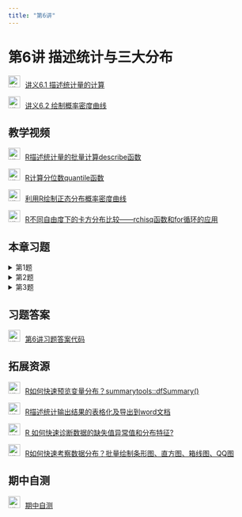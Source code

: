 ```yaml
---
title: "第6讲"
---
```


# 第6讲 描述统计与三大分布

<img src="img/teacher.png" alt="讲义" style="width: 24px; height: 24px;margin-right: 10px">[讲义6.1 描述统计量的计算](https://lizongzhang.github.io/stat/R6.1.html)

<img src="img/teacher.png" alt="讲义" style="width: 24px; height: 24px;margin-right: 10px">[讲义6.2 绘制概率密度曲线](https://lizongzhang.github.io/stat/R6.2.html)

## 教学视频 

<img src="img/video.png" alt="讲义" style="width: 24px; height: 24px;margin-right: 10px">[R描述统计量的批量计算describe函数](https://www.bilibili.com/video/BV1PF411N74S/)

<img src="img/video.png" alt="讲义" style="width: 24px; height: 24px;margin-right: 10px">[R计算分位数quantile函数](https://www.bilibili.com/video/BV1GN4y177GK/)

<img src="img/video.png" alt="讲义" style="width: 24px; height: 24px;margin-right: 10px">[利用R绘制正态分布概率密度曲线](https://www.bilibili.com/video/BV1vr4y1L75F/)

<img src="img/video.png" alt="讲义" style="width: 24px; height: 24px;margin-right: 10px">[R不同自由度下的卡方分布比较——rchisq函数和for循环的应用](https://www.bilibili.com/video/BV1ga411T7vS/)

## 本章习题

<details>
  <summary>第1题</summary>
  
第1题：数据：ggplot2::mpg

要求：将代码与输出结果转成图片后提交。

1.1 报告该数据集中所有定量变量的均值、中位数、最⼤值、最小值、四分位数、⽅差、标准差、偏度和峰度。

1.2 将mpg中的汽车按照drv的不同分为三组（front-wheel, four-wheel, rear-wheel）, 计算各组的cty和hwy的均值、中位数、最⼤值、最小值和标准差。

</details>

<details>
  <summary>第2题</summary>

第2题：绘制概率密度曲线
2.1 在同⼀个坐标系下绘制N(0,1),N(-1,0.25),N(2,4)的概率密度曲线。

2.2 在同⼀个坐标系下绘制N(0,1), t(2), t(5),t(30)的概率密度曲线。

2.3 在同⼀个坐标系下绘制chisq(5), chisq(10), chisq(30)的概率密度曲线。

2.4 同⼀个坐标系下绘制F(2, 5), F(5, 10)的概率密度曲线。

</details>


<details>
  <summary>第3题</summary>

第3题:绘制直方图。
用循环语句完成下列图形的绘制：

3.1 ⽣成1000个服从自由度为4的卡方分布的随机数，绘制其直⽅图。

3.2 ⽣成1000个服从自由度为8的卡方分布的随机数，绘制其直⽅图。

3.3 ⽣成1000个服从自由度为12的卡方分布的随机数，绘制其直⽅图。

3.4 ⽣成1000个服从自由度为16的卡方分布的随机数，绘制其直⽅图。

3.5 ⽣成1000个服从自由度为20的卡方分布的随机数，绘制其直⽅图。

3.6 ⽣成1000个服从自由度为24的卡方分布的随机数，绘制其直⽅图。
</details>
  


## 习题答案 

<img src="img/link.png" alt="讲义" style="width: 24px; height: 24px;margin-right: 10px">[第6讲习题答案代码](https://lizongzhang.github.io/stat/6solution.html)

## 拓展资源 

<img src="img/video.png" alt="讲义" style="width: 24px; height: 24px;margin-right: 10px">[R如何快速预览变量分布？summarytools::dfSummary()](https://www.bilibili.com/video/BV1yj411t71t/)

<img src="img/video.png" alt="讲义" style="width: 24px; height: 24px;margin-right: 10px">[R描述统计输出结果的表格化及导出到word文档](https://www.bilibili.com/video/BV1WN411w7wd/)

<img src="img/video.png" alt="讲义" style="width: 24px; height: 24px;margin-right: 10px">[R 如何快速诊断数据的缺失值异常值和分布特征? ](https://www.bilibili.com/video/BV1yz421f7Uh/)

<img src="img/video.png" alt="讲义" style="width: 24px; height: 24px;margin-right: 10px">[R如何快速考察数据分布？批量绘制条形图、直方图、箱线图、QQ图](https://www.bilibili.com/video/BV1Mx4y1m7mT/)


## 期中自测
<img src="img/link.png" alt="讲义" style="width: 24px; height: 24px;margin-right: 10px">[期中自测](https://lizongzhang.github.io/r24/quiz.html)


